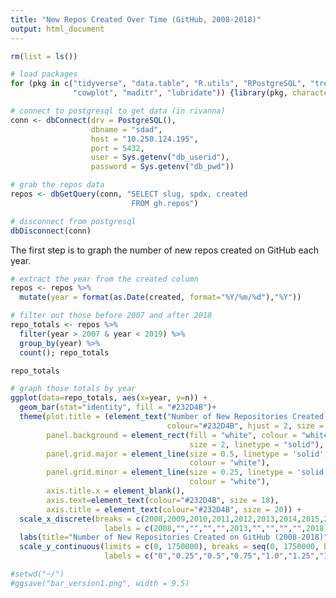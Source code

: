 ```yaml
---
title: "New Repos Created Over Time (GitHub, 2008-2018)"
output: html_document
---
```


```r
rm(list = ls())

# load packages 
for (pkg in c("tidyverse", "data.table", "R.utils", "RPostgreSQL", "treemap",
              "cowplot", "maditr", "lubridate")) {library(pkg, character.only = TRUE)}

# connect to postgresql to get data (in rivanna)
conn <- dbConnect(drv = PostgreSQL(), 
                  dbname = "sdad", 
                  host = "10.250.124.195", 
                  port = 5432, 
                  user = Sys.getenv("db_userid"), 
                  password = Sys.getenv("db_pwd"))

# grab the repos data 
repos <- dbGetQuery(conn, "SELECT slug, spdx, created
                           FROM gh.repos")

# disconnect from postgresql
dbDisconnect(conn)
```

The first step is to graph the number of new repos created on GitHub each year. 

```r
# extract the year from the created column 
repos <- repos %>% 
  mutate(year = format(as.Date(created, format="%Y/%m/%d"),"%Y")) 

# filter out those before 2007 and after 2018
repo_totals <- repos %>% 
  filter(year > 2007 & year < 2019) %>%
  group_by(year) %>% 
  count(); repo_totals

repo_totals

# graph those totals by year 
ggplot(data=repo_totals, aes(x=year, y=n)) +
  geom_bar(stat="identity", fill = "#232D4B")+
  theme(plot.title = (element_text("Number of New Repositories Created on GitHub (2008-2018)", 
                                   colour="#232D4B", hjust = 2, size = 18)),
        panel.background = element_rect(fill = "white", colour = "white",
                                        size = 2, linetype = "solid"),
        panel.grid.major = element_line(size = 0.5, linetype = 'solid',
                                        colour = "white"),
        panel.grid.minor = element_line(size = 0.25, linetype = 'solid',
                                        colour = "white"),
        axis.title.x = element_blank(),
        axis.text=element_text(colour="#232D4B", size = 18),
        axis.title = element_text(colour="#232D4B", size = 20)) + 
  scale_x_discrete(breaks = c(2008,2009,2010,2011,2012,2013,2014,2015,2016,2017,2018), 
                     labels = c(2008,"","","","",2013,"","","","",2018)) +
  labs(title="Number of New Repositories Created on GitHub (2008-2018)", x="Year", y = "Repositories (in Millions)") +
  scale_y_continuous(limits = c(0, 1750000), breaks = seq(0, 1750000, by = 250000),
                     labels = c("0","0.25","0.5","0.75","1.0","1.25","1.5","1.75")) 

#setwd("~/")
#ggsave("bar_version1.png", width = 9.5)
```






























